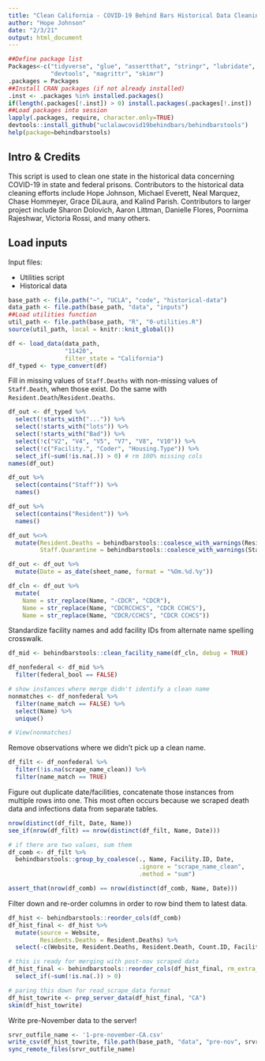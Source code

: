 ```yaml
---
title: "Clean California - COVID-19 Behind Bars Historical Data Cleaning"
author: "Hope Johnson"
date: "2/3/21"
output: html_document
---
```


```r
##Define package list
Packages<-c("tidyverse", "glue", "assertthat", "stringr", "lubridate",
            "devtools", "magrittr", "skimr")
.packages = Packages
##Install CRAN packages (if not already installed)
.inst <- .packages %in% installed.packages()
if(length(.packages[!.inst]) > 0) install.packages(.packages[!.inst])
##Load packages into session 
lapply(.packages, require, character.only=TRUE)
devtools::install_github("uclalawcovid19behindbars/behindbarstools")
help(package=behindbarstools)
```

## Intro & Credits

This script is used to clean one state in the historical data concerning COVID-19 in state and federal prisons. Contributors to the historical data cleaning efforts include Hope Johnson, Michael Everett, Neal Marquez, Chase Hommeyer, Grace DiLaura, and Kalind Parish. Contributors to larger project include Sharon Dolovich, Aaron Littman, Danielle Flores, Poornima Rajeshwar, Victoria Rossi, and many others. 


## Load inputs

Input files: 

* Utilities script
* Historical data

```r
base_path <- file.path("~", "UCLA", "code", "historical-data")
data_path <- file.path(base_path, "data", "inputs")
##Load utilities function
util_path <- file.path(base_path, "R", "0-utilities.R")
source(util_path, local = knitr::knit_global())
```


```r
df <- load_data(data_path, 
                "11420",
                filter_state = "California") 
df_typed <- type_convert(df)
```

Fill in missing values of `Staff.Deaths` with non-missing values of `Staff.Death`, when those exist. Do the same with `Resident.Death`/`Resident.Deaths`. 

```r
df_out <- df_typed %>%
  select(!starts_with("...")) %>%
  select(!starts_with("lots")) %>%
  select(!starts_with("Bad")) %>%
  select(!c("V2", "V4", "V5", "V7", "V8", "V10")) %>%
  select(!c("Facility.", "Coder", "Housing.Type")) %>%
  select_if(~sum(!is.na(.)) > 0) # rm 100% missing cols 
names(df_out) 

df_out %>%
  select(contains("Staff")) %>% 
  names()

df_out %>%
  select(contains("Resident")) %>% 
  names()

df_out %<>% 
  mutate(Resident.Deaths = behindbarstools::coalesce_with_warnings(Resident.Deaths, Resident.Death),
         Staff.Quarantine = behindbarstools::coalesce_with_warnings(Staff.Quarantine, Staff.Quarantined)) 
```

```r
df_out <- df_out %>%
  mutate(Date = as_date(sheet_name, format = "%Om.%d.%y"))
```

```r
df_cln <- df_out %>%
  mutate(
    Name = str_replace(Name, "-CDCR", "CDCR"),
    Name = str_replace(Name, "CDCRCCHCS", "CDCR CCHCS"),
    Name = str_replace(Name, "CDCR/CCHCS", "CDCR CCHCS"))
```

Standardize facility names and add facility IDs from alternate name spelling crosswalk. 

```r
df_mid <- behindbarstools::clean_facility_name(df_cln, debug = TRUE) 
```

```r
df_nonfederal <- df_mid %>%
  filter(federal_bool == FALSE)
```

```r
# show instances where merge didn't identify a clean name
nonmatches <- df_nonfederal %>%
  filter(name_match == FALSE) %>% 
  select(Name) %>%
  unique()

# View(nonmatches)
```

Remove observations where we didn't pick up a clean name.

```r
df_filt <- df_nonfederal %>%
  filter(!is.na(scrape_name_clean)) %>%
  filter(name_match == TRUE)
```

Figure out duplicate date/facilities, concatenate those instances from multiple rows into one. This most often occurs because we scraped death data and infections data from separate tables.

```r
nrow(distinct(df_filt, Date, Name))
see_if(nrow(df_filt) == nrow(distinct(df_filt, Name, Date)))

# if there are two values, sum them 
df_comb <- df_filt %>% 
  behindbarstools::group_by_coalesce(., Name, Facility.ID, Date, 
                                     .ignore = "scrape_name_clean",
                                     .method = "sum") 

assert_that(nrow(df_comb) == nrow(distinct(df_comb, Name, Date)))
```

Filter down and re-order columns in order to row bind them to latest data.

```r
df_hist <- behindbarstools::reorder_cols(df_comb)
df_hist_final <- df_hist %>%
  mutate(source = Website,
         Residents.Deaths = Resident.Deaths) %>%
  select(-c(Website, Resident.Deaths, Resident.Death, Count.ID, Facility)) 

# this is ready for merging with post-nov scraped data
df_hist_final <- behindbarstools::reorder_cols(df_hist_final, rm_extra_cols = TRUE) %>%
  select_if(~sum(!is.na(.)) > 0) 

# paring this down for read_scrape_data format
df_hist_towrite <- prep_server_data(df_hist_final, "CA")
skim(df_hist_towrite)
```

Write pre-November data to the server!

```r
srvr_outfile_name <- '1-pre-november-CA.csv'
write_csv(df_hist_towrite, file.path(base_path, "data", "pre-nov", srvr_outfile_name))
sync_remote_files(srvr_outfile_name)
```
